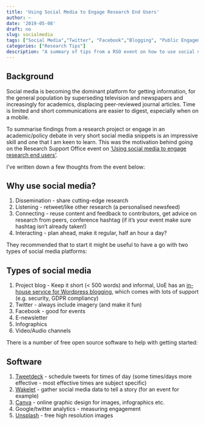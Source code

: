 ```yaml
---
title: 'Using Social Media to Engage Research End Users'
author: ~
date: '2019-05-08'
draft: no
slug: socialmedia
tags: ["Social Media","Twitter", "Facebook","Blogging", "Public Engagement"]
categories: ["Research Tips"]
description: "A summary of tips from a RSO event on how to use social media effectively"
---
```


## Background
Social media is becoming the dominant platform for getting information, for the general population by superseding television and newspapers and increasingly for academics, displacing peer-reviewed journal articles. Time is limited and short communications are easier to digest, especially when on a mobile. 

To summarise findings from a research project or engage in an academic/policy debate in very short social media snippets is an impressive skill and one that I am keen to learn. This was the motivation behind going on the Research Support Office event on ['Using social media to engage research end users'](https://www.ed.ac.uk/arts-humanities-soc-sci/research-ke/support-for-staff/staff-development/learning-lunches-events/using-social-media-to-engage-research-end-users). 

I've written down a few thoughts from the event below:

## Why use social media?
1. Dissemination - share cutting-edge research
2. Listening - retweet/like other research (a personalised newsfeed)
3. Connecting - reuse content and feedback to contributors, get advice on research from peers, conference hashtag (if it's your event make sure hashtag isn't already taken!)
4. Interacting - plan ahead, make it regular, half an hour a day?

They recommended that to start it might be useful to have a go with two types of social media platforms:

## Types of social media
1. Project blog - Keep it short (< 500 words) and informal, UoE has an [in-house service for Wordpress blogging](https://www.ed.ac.uk/information-services/learning-technology/blogging), which comes with lots of support (e.g. security, GDPR compliancy)
2. Twitter - always include imagery (and make it fun)
3. Facebook - good for events
4. E-newsletter 
5. Infographics
6. Video/Audio channels

There is a number of free open source software to help with getting started:

## Software
1. [Tweetdeck](https://tweetdeck.twitter.com/) - schedule tweets for times of day (some times/days more effective - most effective times are subject specific)
2. [Wakelet](https://wakelet.com/findoutmore.html) - gather social media data to tell a story (for an event for example)
3. [Canva](https://www.canva.com/) - online graphic design for images, infographics etc. 
4. Google/twitter analytics - measuring engagement
5. [Unsplash](https://unsplash.com/) - free high resolution images

